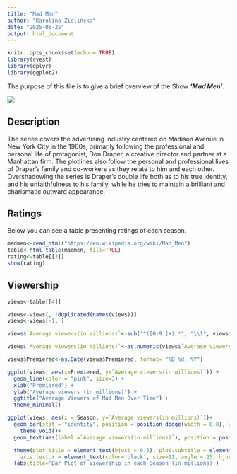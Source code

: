 ```yaml
---
title: "Mad Men"
author: "Karolina Zielińska"
date: "2025-05-25"
output: html_document
---
```


```r
knitr::opts_chunk$set(echo = TRUE)
library(rvest)
library(dplyr)
library(ggplot2)
```

The purpose of this file is to give a brief overview of the Show ***'Mad Men'***.

![](picture.jpeg)

## Description

The series covers the advertising industry centered on Madison Avenue in New York City in the 1960s, primarily following the professional and personal life of protagonist, Don Draper, a creative director and partner at a Manhattan firm. The plotlines also follow the personal and professional lives of Draper's family and co-workers as they relate to him and each other. Overshadowing the series is Draper's double life both as to his true identity, and his unfaithfulness to his family, while he tries to maintain a brilliant and charismatic outward appearance.

## Ratings 

Below you can see a table presenting ratings of each season.

```r

madmen<-read_html("https://en.wikipedia.org/wiki/Mad_Men")
table<-html_table(madmen, fill=TRUE)
rating<-table[[3]]
show(rating)
```

## Viewership

```r

views<-table[[4]]

views<-views[, !duplicated(names(views))]
views<-views[-1, ]

views$`Average viewers(in millions)`<-sub("^([0-9.]+).*", "\\1", views$`Average viewers(in millions)`)

views$`Average viewers(in millions)`<-as.numeric(views$`Average viewers(in millions)`)

views$Premiered<-as.Date(views$Premiered, format= "%B %d, %Y")

ggplot(views, aes(x=Premiered, y=`Average viewers(in millions)`)) +
  geom_line(color = "pink", size=3) +
  xlab("Premiered") +
  ylab("Average viewers (in millions)") +
  ggtitle("Average Viewers of Mad Men Over Time") +
  theme_minimal()
```

```r
ggplot(views, aes(x = Season, y=`Average viewers(in millions)`))+ 
  geom_bar(stat = "identity", position = position_dodge(width = 0.8), width = 0.7, fill = "plum")+
    theme_void()+
  geom_text(aes(label =`Average viewers(in millions)`), position = position_dodge(width = 0.8), vjust = -0.3, size = 3.5, color = 'black')+

  theme(plot.title = element_text(hjust = 0.5), plot.subtitle = element_text(hjust = 0.5, angle=45), axis.line.x = element_line(color='black'),
    axis.text.x = element_text(color='black', size=11, angle = 25, hjust = 0.55))+
  labs(title='Bar Plot of Viewership in each Season (in millions)')

```
